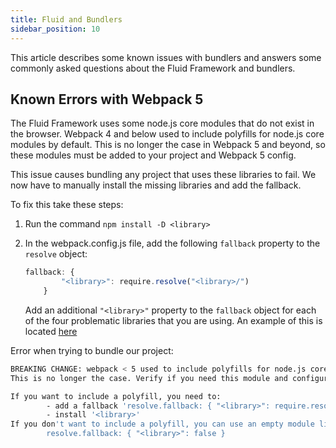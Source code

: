 ```yaml
---
title: Fluid and Bundlers
sidebar_position: 10
---
```


This article describes some known issues with bundlers and answers some commonly asked questions about the Fluid
Framework and bundlers.

## Known Errors with Webpack 5

The Fluid Framework uses some node.js core modules that do not exist in the browser. Webpack 4 and below used to include polyfills for node.js core modules by default. This is no longer the case in Webpack 5 and beyond, so these modules must be added to your project and Webpack 5 config.

This issue causes bundling any project that uses these libraries to fail. We now have to manually install the missing libraries and add the fallback.

To fix this take these steps:

1. Run the command `npm install -D <library>`
2. In the webpack.config.js file, add the following `fallback` property to the `resolve` object:

    ```javascript
    fallback: {
            "<library>": require.resolve("<library>/")
        }
    ```

    Add an additional `"<library>"` property to the `fallback` object for each of the four problematic libraries that you are using. An example of this is located [here](https://github.com/microsoft/FluidFramework/blob/a4c38234a920abe9b54b1c26a14c0a8e430cd3fa/packages/tools/webpack-fluid-loader/webpack.config.js#L37)

Error when trying to bundle our project:

```bash
BREAKING CHANGE: webpack < 5 used to include polyfills for node.js core modules by default.
This is no longer the case. Verify if you need this module and configure a polyfill for it.

If you want to include a polyfill, you need to:
        - add a fallback 'resolve.fallback: { "<library>": require.resolve("<library>/") }'
        - install '<library>'
If you don't want to include a polyfill, you can use an empty module like this:
        resolve.fallback: { "<library>": false }
```

